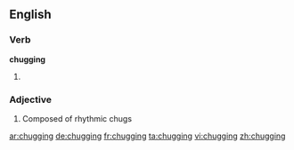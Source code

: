 ==English==

===Verb===
'''chugging'''

# {{present participle of|[[chug]]}}

===Adjective===
{{en-adj}}

# Composed of rhythmic chugs

[[ar:chugging]]
[[de:chugging]]
[[fr:chugging]]
[[ta:chugging]]
[[vi:chugging]]
[[zh:chugging]]